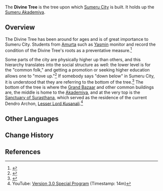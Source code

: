 {{Stub|More lore and significance of the tree}}
{{Terminology Infobox
|image  = Divine Tree.png
|type   = Lore
|region = Sumeru
}}
The '''Divine Tree''' is the tree upon which [[Sumeru City]] is built. It holds up the [[Sumeru Akademiya]].

==Overview==
{{Quote|The years this Divine Tree has seen exceed the total amount of rice grains contained in all the pilaf in Port Ormos.|[[Yasmin]]|[[The Great Tree]]}}
The Divine Tree has been around for ages and is of great importance to Sumeru City. Students from [[Amurta]] such as [[Yasmin]] monitor and record the condition of the Divine Tree's roots as a preventative measure.<ref>{{Ref/Quest|The Great Tree}}</ref>

Some parts of the city are physically higher up than others, and this hierarchy translates into the social structure as well: the lower level is for the "common folk," and getting a promotion or seeking higher education allows one to "move up."<ref>{{Ref/NPC|Kamal}}</ref> If somebody says "down below" in Sumeru City, it is understood that they are referring to the bottom of the tree.<ref>{{Ref/VO|Traveler|About the Divine Tree}}</ref> The bottom of the tree is where the [[Grand Bazaar]] and other common buildings are, the middle is home to the [[Akademiya]], and at the very top is the [[Sanctuary of Surasthana]], which served as the residence of the current Dendro Archon, [[Lesser Lord Kusanali]].<ref>YouTube: [https://youtu.be/Sjv8d9X9h6s?t=840 Version 3.0 Special Program] (Timestamp: 14m)</ref>

==Other Languages==
{{Other Languages
|en      = Divine Tree
|zhs     = 圣树
|zhs_rm  = Shèng Shù
|zht     = 聖樹
|zht_rm  = Shèng Shù
|zh_tl   = Sacred Tree
|ja      = 聖樹
|ja_rm   = Seiju<ref>{{Ref/VO|Traveler|聖樹について…|ja|ref = 1}}</ref>
|ja_tl   = Sacred Tree
|ko      = 신성한 나무
|ko_rm   = Sinseonghan Namu
|ko_tl   = Divine Tree
|es      = Árbol Sagrado
|es_tl   = Sacred Tree
|fr      = Arbre divin
|fr_tl   = Divine Tree
|ru      = Священное древо
|ru_tl   = Sacred Tree
|th      = ต้นไม้ศักดิ์สิทธิ์
|th_rm   = 
|th_tl   = 
|vi      = Cây Thánh
|vi_tl   = Sacred Tree
|de      = Heiliger Baum
|de_tl   = Holy Tree
|id      = Pohon Suci
|id_tl   = Holy Tree
|pt      = Árvore Divina
|pt_tl   = Divine Tree
|tr      = 
|tr_tl   = 
|it      = 
|it_tl   = 
}}

==Change History==
{{Change History|3.0}}

==References==
{{Reflist}}